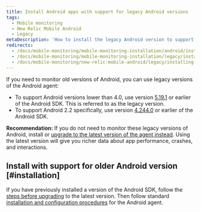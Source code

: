 ```yaml
---
title: Install Android apps with support for legacy Android versions
tags:
  - Mobile monitoring
  - New Relic Mobile Android
  - Legacy
metaDescription: 'How to install the legacy Android version to support Android 2.2. We recommend installing the latest version of the agent whenever possilbe'
redirects:
  - /docs/mobile-monitoring/mobile-monitoring-installation/android/installing-android-apps-android-22-support
  - /docs/mobile-monitoring/mobile-monitoring-installation/legacy/installing-android-apps-android-22-support
  - /docs/mobile-monitoring/new-relic-mobile-android/legacy/installing-android-apps-android-22-support
---
```


If you need to monitor old versions of Android, you can use legacy versions of the Android agent:

* To support Android versions lower than 4.0, use version [5.19.1](/docs/release-notes/mobile-release-notes/android-release-notes/android-5191-0) or earlier of the Android SDK. This is referred to as the legacy version.
* To support Android 2.2 specifically, use version [4.244.0](/docs/release-notes/mobile-release-notes/android-release-notes/android-24440) or earlier of the Android SDK.

**Recommendation:** If you do not need to monitor these legacy versions of Android, install or [upgrade to the latest version of the agent instead](/docs/mobile-monitoring/new-relic-mobile-android/install-configure/upgrade-new-relic-mobiles-android-sdk). Using the latest version will give you richer data about app performance, crashes, and interactions.

## Install with support for older Android version [#installation]

If you have previously installed a version of the Android SDK, follow the [steps before upgrading](/docs/mobile-monitoring/new-relic-mobile-android/install-configure/upgrade-new-relic-mobiles-android-sdk#android_upgrade_1) to the latest version. Then follow standard [installation and configuration procedures](/docs/mobile-monitoring/new-relic-mobile-android/install-configure) for the Android agent.
